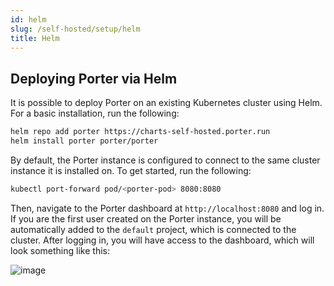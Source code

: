 ```yaml
---
id: helm
slug: /self-hosted/setup/helm
title: Helm
---
```


## Deploying Porter via Helm

It is possible to deploy Porter on an existing Kubernetes cluster using Helm. For a basic installation, run the following:

```sh
helm repo add porter https://charts-self-hosted.porter.run
helm install porter porter/porter
```

By default, the Porter instance is configured to connect to the same cluster instance it is installed on. To get started, run the following:

```sh
kubectl port-forward pod/<porter-pod> 8080:8080
```

Then, navigate to the Porter dashboard at `http://localhost:8080` and log in. If you are the first user created on the Porter instance, you will be automatically added to the `default` project, which is connected to the cluster. After logging in, you will have access to the dashboard, which will look something like this:

![image](https://imagedelivery.net/l4LYM_vOYKe7O1NCT_Nc_g/bce6db57-2264-4b4b-93fa-a3f78e1d8100/large)
